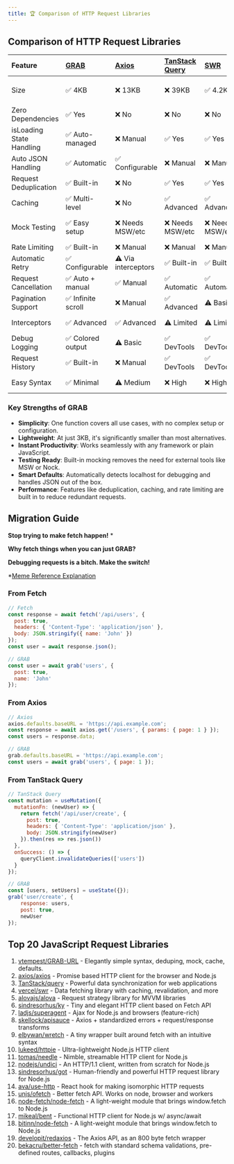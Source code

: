 ```yaml
---
title: 🏆 Comparison of HTTP Request Libraries
---
```


##  Comparison of HTTP Request Libraries

| Feature | [GRAB](https://github.com/vtempest/GRAB-URL) | [Axios](https://github.com/axios/axios) | [TanStack Query](https://github.com/TanStack/query) | [SWR](https://github.com/vercel/swr) | [Alova](https://github.com/alovajs/alova) | [SuperAgent](https://github.com/ladjs/superagent) | [Apisauce](https://github.com/infinitered/apisauce) | [Ky](https://github.com/sindresorhus/ky) |
| :-- | :-- | :-- | :-- | :-- | :-- | :-- | :-- | :-- | 
| Size | ✅ 4KB | ❌ 13KB | ❌ 39KB | ✅ 4.2KB | ✅ 4KB | ❌ 19KB | ❌ 15KB (with axios) | ✅ 4KB |
| Zero Dependencies | ✅ Yes | ❌ No | ❌ No | ❌ No | ✅ Yes | ❌ No | ❌ Needs Axios | ✅ Yes |
| isLoading State Handling | ✅ Auto-managed | ❌ Manual | ✅ Yes | ✅ Yes | ✅ Yes | ❌ Manual | ❌ Manual | ❌ Manual |
| Auto JSON Handling | ✅ Automatic | ✅ Configurable | ❌ Manual | ❌ Manual | ✅ Automatic | ✅ Automatic | ✅ Automatic | ✅ Automatic |
| Request Deduplication | ✅ Built-in | ❌ No | ✅ Yes | ✅ Yes | ✅ Yes | ❌ No | ❌ No | ❌ No |
| Caching | ✅ Multi-level | ❌ No | ✅ Advanced | ✅ Advanced | ✅ Multi-level | ❌ No | ❌ No | ❌ No |
| Mock Testing | ✅ Easy setup | ❌ Needs MSW/etc | ❌ Needs MSW/etc | ❌ Needs MSW/etc | ⚠️ Basic | ❌ Needs separate lib | ❌ Needs separate lib | ❌ Needs MSW/etc |
| Rate Limiting | ✅ Built-in | ❌ Manual | ❌ Manual | ❌ Manual | ⚠️ Basic | ❌ Manual | ❌ Manual | ❌ Manual |
| Automatic Retry | ✅ Configurable | ⚠️ Via interceptors | ✅ Built-in | ✅ Built-in | ✅ Built-in | ✅ Built-in | ❌ Manual | ✅ Built-in |
| Request Cancellation | ✅ Auto + manual | ✅ Manual | ✅ Automatic | ✅ Automatic | ✅ Manual | ✅ Manual | ✅ Manual | ✅ Manual |
| Pagination Support | ✅ Infinite scroll | ❌ Manual | ✅ Advanced | ⚠️ Basic | ✅ Built-in | ❌ Manual | ❌ Manual | ❌ Manual |
| Interceptors | ✅ Advanced | ✅ Advanced | ⚠️ Limited | ⚠️ Limited | ✅ Advanced | ✅ Plugins | ✅ Transforms | ✅ Hooks system |
| Debug Logging | ✅ Colored output | ⚠️ Basic | ✅ DevTools | ✅ DevTools | ⚠️ Basic | ⚠️ Basic | ⚠️ Basic | ⚠️ Basic |
| Request History | ✅ Built-in | ❌ Manual | ✅ DevTools | ✅ DevTools | ❌ Manual | ❌ Manual | ❌ Manual | ❌ Manual |
| Easy Syntax | ✅ Minimal | ⚠️ Medium | ❌ High | ❌ High | ⚠️ Medium | ⚠️ Medium | ✅ Low | ✅ Minimal |

### Key Strengths of GRAB

- **Simplicity**: One function covers all use cases, with no complex setup or configuration.
- **Lightweight**: At just 3KB, it's significantly smaller than most alternatives.
- **Instant Productivity**: Works seamlessly with any framework or plain JavaScript.
- **Testing Ready**: Built-in mocking removes the need for external tools like MSW or Nock.
- **Smart Defaults**: Automatically detects localhost for debugging and handles JSON out of the box.
- **Performance**: Features like deduplication, caching, and rate limiting are built in to reduce redundant requests.


## Migration Guide

**Stop trying to make fetch happen!** *

**Why fetch things when you can just GRAB?**

**Debugging requests is a bitch. Make the switch!**

*[Meme Reference Explanation](https://knowyourmeme.com/memes/stop-trying-to-make-fetch-happen)
### From Fetch

```javascript
// Fetch
const response = await fetch('/api/users', {
  post: true,
  headers: { 'Content-Type': 'application/json' },
  body: JSON.stringify({ name: 'John' })
});
const user = await response.json();

// GRAB
const user = await grab('users', {
  post: true,
  name: 'John'
});
```

### From Axios

```javascript
// Axios
axios.defaults.baseURL = 'https://api.example.com';
const response = await axios.get('/users', { params: { page: 1 } });
const users = response.data;

// GRAB
grab.defaults.baseURL = 'https://api.example.com';
const users = await grab('users', { page: 1 });
```
### From TanStack Query

```javascript
// TanStack Query
const mutation = useMutation({
  mutationFn: (newUser) => {
    return fetch('/api/user/create', {
      post: true,
      headers: { 'Content-Type': 'application/json' },
      body: JSON.stringify(newUser)
    }).then(res => res.json())
  },
  onSuccess: () => {
    queryClient.invalidateQueries(['users'])
  }
});

// GRAB
const [users, setUsers] = useState({});
grab('user/create', { 
    response: users, 
    post: true,
    newUser 
});
```


## Top 20 JavaScript Request Libraries
1. [vtempest/GRAB-URL](https://github.com/vtempest/GRAB-URL) - Elegantly simple syntax, deduping, mock, cache, defaults.
2. [axios/axios](https://github.com/axios/axios) - Promise based HTTP client for the browser and Node.js
3. [TanStack/query](https://github.com/TanStack/query) - Powerful data synchronization for web applications
4. [vercel/swr](https://github.com/vercel/swr) - Data fetching library with caching, revalidation, and more
5. [alovajs/alova](https://github.com/alovajs/alova) - Request strategy library for MVVM libraries
5. [sindresorhus/ky](https://github.com/sindresorhus/ky) - Tiny and elegant HTTP client based on Fetch API
7. [ladjs/superagent](https://github.com/ladjs/superagent) - Ajax for Node.js and browsers (feature-rich)
8. [skellock/apisauce](https://github.com/skellock/apisauce) - Axios + standardized errors + request/response transforms
9. [elbywan/wretch](https://github.com/elbywan/wretch) - A tiny wrapper built around fetch with an intuitive syntax
10. [lukeed/httpie](https://github.com/lukeed/httpie) - Ultra-lightweight Node.js HTTP client
11. [tomas/needle](https://github.com/tomas/needle) - Nimble, streamable HTTP client for Node.js
12. [nodejs/undici](https://github.com/nodejs/undici) - An HTTP/1.1 client, written from scratch for Node.js
13. [sindresorhus/got](https://github.com/sindresorhus/got) - Human-friendly and powerful HTTP request library for Node.js
14. [ava/use-http](https://github.com/ava/use-http) - React hook for making isomorphic HTTP requests
15. [unjs/ofetch](https://github.com/unjs/ofetch) - Better fetch API. Works on node, browser and workers
16. [node-fetch/node-fetch](https://github.com/node-fetch/node-fetch) - A light-weight module that brings window.fetch to Node.js
17. [mikeal/bent](https://github.com/mikeal/bent) - Functional HTTP client for Node.js w/ async/await
18. [bitinn/node-fetch](https://github.com/bitinn/node-fetch) - A light-weight module that brings window.fetch to Node.js
19. [developit/redaxios](https://github.com/developit/redaxios) - The Axios API, as an 800 byte fetch wrapper
20. [bekacru/better-fetch](https://github.com/bekacru/better-fetch) - fetch with standard schema validations, pre-defined routes, callbacks, plugins

